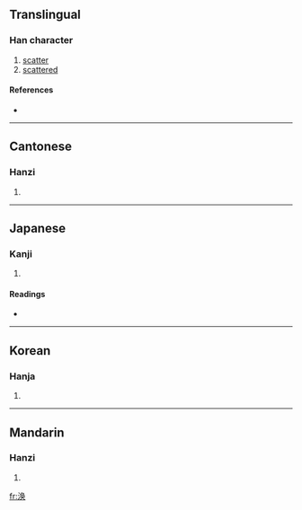{{see|渙}}
==Translingual==

===Han character===
{{Han char|rn=85|rad=水|as=07|sn=10|four=|canj=水弓月大 (ENBK), X水弓月大 (XENBK)}}

# [[scatter]]
# [[scattered]]

====References====
* {{Han ref|kx=0627.311|hdz=31631.010|uh=6DA3|ud=28067}}

----

==Cantonese==

===Hanzi===
{{yue-hanzi|jyut=|y=wun6}}

# {{defn|Cantonese}}

----

==Japanese==

===Kanji===
{{ja-kanji|grade=|rs=水07}}

# {{defn|Japanese}}

====Readings====
* {{ja-readings|on=[[かん]] (kan)|kun=[[あきらか]] (akiraka)}}

----

==Korean==

===Hanja===
{{ko-hanja|hangeul=환|eumhun=|rv=hwan|mr=hwan|y=hwan}}

# {{defn|Korean}}

----

==Mandarin==

===Hanzi===
{{cmn-hanzi|tra=渙|pin=[[huàn]] ([[huan4]])|wg=huan<sup>4</sup>}}

# {{defn|Mandarin}}

[[fr:涣]]